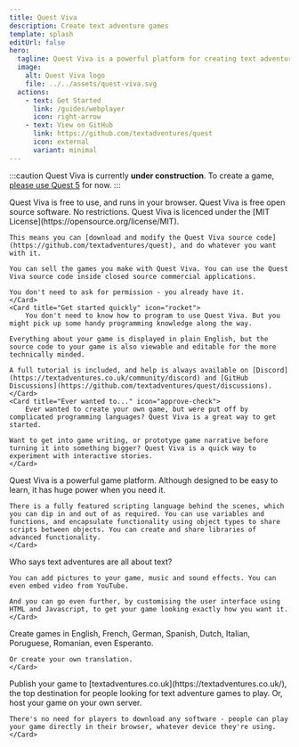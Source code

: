 ```yaml
---
title: Quest Viva
description: Create text adventure games
template: splash
editUrl: false
hero:
  tagline: Quest Viva is a powerful platform for creating text adventure games and interactive fiction. It's easy to use, and you can create games quickly - no programming required!
  image:
    alt: Quest Viva logo
    file: ../../assets/quest-viva.svg
  actions:
    - text: Get Started
      link: /guides/webplayer
      icon: right-arrow
    - text: View on GitHub
      link: https://github.com/textadventures/quest
      icon: external
      variant: minimal
---
```



:::caution
Quest Viva is currently **under construction**. To create a game, [please use Quest 5](https://textadventures.co.uk/quest) for now.
:::


<CardGrid>
	<Card title="It's free..." icon="sun">
		Quest Viva is free to use, and runs in your browser. Quest Viva is free open source software.
	</Card>
	<Card title="...and you're free" icon="heart">
		No restrictions. Quest Viva is licenced under the [MIT License](https://opensource.org/license/MIT).

    This means you can [download and modify the Quest Viva source code](https://github.com/textadventures/quest), and do whatever you want with it.

    You can sell the games you make with Quest Viva. You can use the Quest Viva source code inside closed source commercial applications.

    You don't need to ask for permission - you already have it.
	</Card>
	<Card title="Get started quickly" icon="rocket">
		You don't need to know how to program to use Quest Viva. But you might pick up some handy programming knowledge along the way.

    Everything about your game is displayed in plain English, but the source code to your game is also viewable and editable for the more technically minded.

    A full tutorial is included, and help is always available on [Discord](https://textadventures.co.uk/community/discord) and [GitHub Discussions](https://github.com/textadventures/quest/discussions).
	</Card>
	<Card title="Ever wanted to..." icon="approve-check">
		Ever wanted to create your own game, but were put off by complicated programming languages? Quest Viva is a great way to get started.

    Want to get into game writing, or prototype game narrative before turning it into something bigger? Quest Viva is a quick way to experiment with interactive stories.
	</Card>
  <Card title="Surprisingly powerful" icon="seti:html">
    Quest Viva is a powerful game platform. Although designed to be easy to learn, it has huge power when you need it.

    There is a fully featured scripting language behind the scenes, which you can dip in and out of as required. You can use variables and functions, and encapsulate functionality using object types to share scripts between objects. You can create and share libraries of advanced functionality.
	</Card>
  <Card title="Graphics, sound and video" icon="seti:video">
		Who says text adventures are all about text?

    You can add pictures to your game, music and sound effects. You can even embed video from YouTube.

    And you can go even further, by customising the user interface using HTML and Javascript, to get your game looking exactly how you want it.
	</Card>
  <Card title="Any language" icon="translate">
		Create games in English, French, German, Spanish, Dutch, Italian, Poruguese, Romanian, even Esperanto.

    Or create your own translation.
	</Card>
  <Card title="Share with the world" icon="open-book">
    Publish your game to [textadventures.co.uk](https://textadventures.co.uk/), the top destination for people looking for text adventure games to play. Or, host your game on your own server.

    There's no need for players to download any software - people can play your game directly in their browser, whatever device they're using.
	</Card>
</CardGrid>
